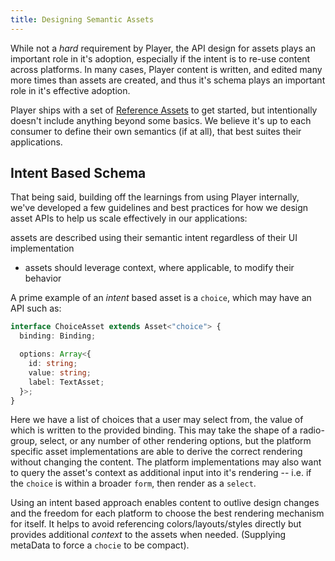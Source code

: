 ```yaml
---
title: Designing Semantic Assets
---
```


While not a _hard_ requirement by Player, the API design for assets plays an important role in it's adoption, especially if the intent is to re-use content across platforms. In many cases, Player content is written, and edited many more times than assets are created, and thus it's schema plays an important role in it's effective adoption.

Player ships with a set of [Reference Assets](/assets/reference) to get started, but intentionally doesn't include anything beyond some basics. We believe it's up to each consumer to define their own semantics (if at all), that best suites their applications.

## Intent Based Schema

That being said, building off the learnings from using Player internally, we've developed a few guidelines and best practices for how we design asset APIs to help us scale effectively in our applications:

assets are described using their semantic intent regardless of their UI implementation

- assets should leverage context, where applicable, to modify their behavior

A prime example of an _intent_ based asset is a `choice`, which may have an API such as:

```ts
interface ChoiceAsset extends Asset<"choice"> {
  binding: Binding;

  options: Array<{
    id: string;
    value: string;
    label: TextAsset;
  }>;
}
```

Here we have a list of choices that a user may select from, the value of which is written to the provided binding.
This may take the shape of a radio-group, select, or any number of other rendering options, but the platform specific asset implementations are able to derive the correct rendering without changing the content. The platform implementations may also want to query the asset's context as additional input into it's rendering -- i.e. if the `choice` is within a broader `form`, then render as a `select`.

Using an intent based approach enables content to outlive design changes and the freedom for each platform to choose the best rendering mechanism for itself. It helps to avoid referencing colors/layouts/styles directly but provides additional _context_ to the assets when needed. (Supplying metaData to force a `chocie` to be compact).
